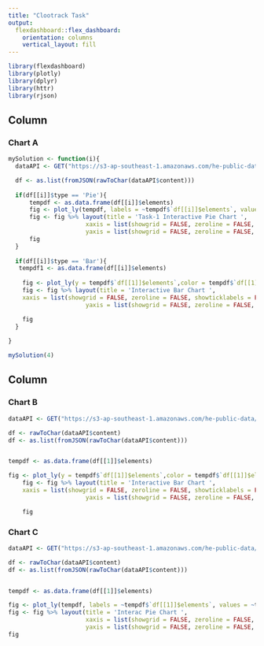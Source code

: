 ```yaml
---
title: "Clootrack Task"
output: 
  flexdashboard::flex_dashboard:
    orientation: columns
    vertical_layout: fill
---
```


```r
library(flexdashboard)
library(plotly)
library(dplyr)
library(httr)
library(rjson)
```

Column {data-width=650}
-----------------------------------------------------------------------

### Chart A

```r
mySolution <- function(i){
  dataAPI <- GET("https://s3-ap-southeast-1.amazonaws.com/he-public-data/chart2986176.json")

  df <- as.list(fromJSON(rawToChar(dataAPI$content)))
  
  if(df[[i]]$type == 'Pie'){
      tempdf <- as.data.frame(df[[i]]$elements)
      fig <- plot_ly(tempdf, labels = ~tempdf$`df[[i]]$elements`, values = ~tempdf$`df[[i]]$elements`, type = 'pie')
      fig <- fig %>% layout(title = 'Task-1 Interactive Pie Chart ',
                      xaxis = list(showgrid = FALSE, zeroline = FALSE, showticklabels = FALSE),
                      yaxis = list(showgrid = FALSE, zeroline = FALSE, showticklabels = FALSE))
      fig
  }
  
  if(df[[i]]$type == 'Bar'){
   tempdf1 <- as.data.frame(df[[i]]$elements)
    
    fig <- plot_ly(y = tempdf$`df[[1]]$elements`,color = tempdf$`df[[1]]$elements`,type = "bar")
    fig <- fig %>% layout(title = 'Interactive Bar Chart ',
    xaxis = list(showgrid = FALSE, zeroline = FALSE, showticklabels = FALSE),
                      yaxis = list(showgrid = FALSE, zeroline = FALSE, showticklabels = FALSE))

    fig
  }
  
}

mySolution(4)

```

Column {data-width=350}
-----------------------------------------------------------------------

### Chart B

```r
dataAPI <- GET("https://s3-ap-southeast-1.amazonaws.com/he-public-data/chart2986176.json")

df <- rawToChar(dataAPI$content)
df <- as.list(fromJSON(rawToChar(dataAPI$content)))


tempdf <- as.data.frame(df[[1]]$elements)

fig <- plot_ly(y = tempdf$`df[[1]]$elements`,color = tempdf$`df[[1]]$elements`,type = "bar")
    fig <- fig %>% layout(title = 'Interactive Bar Chart ',
    xaxis = list(showgrid = FALSE, zeroline = FALSE, showticklabels = FALSE),
                      yaxis = list(showgrid = FALSE, zeroline = FALSE, showticklabels = FALSE))

    fig

```

### Chart C

```r
dataAPI <- GET("https://s3-ap-southeast-1.amazonaws.com/he-public-data/chart2986176.json")

df <- rawToChar(dataAPI$content)
df <- as.list(fromJSON(rawToChar(dataAPI$content)))


tempdf <- as.data.frame(df[[1]]$elements)

fig <- plot_ly(tempdf, labels = ~tempdf$`df[[1]]$elements`, values = ~tempdf$`df[[1]]$elements`, type = 'pie')
fig <- fig %>% layout(title = 'Interac Pie Chart ',
                      xaxis = list(showgrid = FALSE, zeroline = FALSE, showticklabels = FALSE),
                      yaxis = list(showgrid = FALSE, zeroline = FALSE, showticklabels = FALSE))
fig

```

